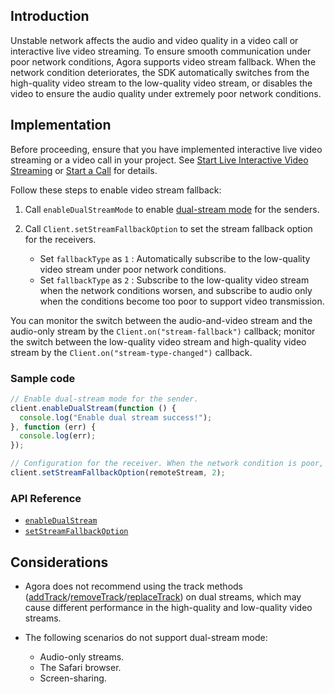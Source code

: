 <PlatformWrapper platform="web">

## Introduction

Unstable network affects the audio and video quality in a video call or interactive live video streaming. To ensure smooth communication under poor network conditions, Agora supports video stream fallback. When the network condition deteriorates, the SDK automatically switches from the high-quality video stream to the low-quality video stream, or disables the video to ensure the audio quality under extremely poor network conditions.


## Implementation

Before proceeding, ensure that you have implemented interactive live video streaming or a video call in your project. See [Start Live Interactive Video Streaming](/en/3.x/interactive-live-streaming/quickstart-guide/start-video-streaming) or [Start a Call](/3.x/video-calling/quickstart-guide/get-started-sdk) for details.

Follow these steps to enable video stream fallback:

1. Call `enableDualStreamMode` to enable [dual-stream mode](../reference/glossary#dual-stream-mode) for the senders.

2. Call `Client.setStreamFallbackOption` to set the stream fallback option for the receivers.
	- Set `fallbackType` as `1` : Automatically subscribe to the low-quality video stream under poor network conditions.
	- Set `fallbackType` as `2` : Subscribe to the low-quality video stream when the network conditions worsen, and subscribe to audio only when the conditions become too poor to support video transmission.


You can monitor the switch between the audio-and-video stream and the audio-only stream by the `Client.on("stream-fallback")` callback; monitor the switch between the low-quality video stream and high-quality video stream by the `Client.on("stream-type-changed")` callback.

### Sample code

```javascript
// Enable dual-stream mode for the sender.
client.enableDualStream(function () {
  console.log("Enable dual stream success!");
}, function (err) {
  console.log(err);
});

// Configuration for the receiver. When the network condition is poor, receive audio only.
client.setStreamFallbackOption(remoteStream, 2);
```

### API Reference

- [`enableDualStream`](https://api-ref.agora.io/en/video-sdk/web/3.x/interfaces/agorartc.client.html#enabledualstream)
- [`setStreamFallbackOption`](https://api-ref.agora.io/en/video-sdk/web/3.x/interfaces/agorartc.client.html#setstreamfallbackoption)

## Considerations

- Agora does not recommend using the track methods ([addTrack](https://api-ref.agora.io/en/video-sdk/web/3.x/interfaces/agorartc.stream.html#addtrack)/[removeTrack](https://api-ref.agora.io/en/video-sdk/web/3.x/interfaces/agorartc.stream.html#removetrack)/[replaceTrack](https://api-ref.agora.io/en/video-sdk/web/3.x/interfaces/agorartc.stream.html#replacetrack)) on dual streams, which may cause different performance in the high-quality and low-quality video streams.

- The following scenarios do not support dual-stream mode:
  - Audio-only streams.
  - The Safari browser.
  - Screen-sharing.

</PlatformWrapper>